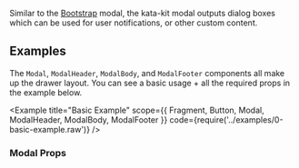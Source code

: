 


Similar to the [Bootstrap](https://getbootstrap.com) modal, the kata-kit modal outputs dialog boxes which can be used for user notifications, or other custom content.

## Examples

The `Modal`, `ModalHeader`, `ModalBody`, and `ModalFooter` components all make up the drawer layout. You can see a basic usage + all the required props in the example below.

<Example
  title="Basic Example"
  scope={{ Fragment, Button, Modal, ModalHeader, ModalBody, ModalFooter }}
  code={require('../examples/0-basic-example.raw')}
/>


### Modal Props

<Props props={drawerProps} />
